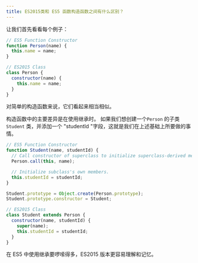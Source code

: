 ```yaml
---
title: ES2015类和 ES5 函数构造函数之间有什么区别？
---
```


让我们首先看看每个例子：

```js
// ES5 Function Constructor
function Person(name) {
  this.name = name;
}

// ES2015 Class
class Person {
  constructor(name) {
    this.name = name;
  }
}
```

对简单的构造函数来说，它们看起来相当相似。

构造函数中的主要差异是在使用继承时。 如果我们想创建一个`Person` 的子类 `Student` 类，并添加一个 "studentId "字段，这就是我们在上述基础上所要做的事情。

```js
// ES5 Function Constructor
function Student(name, studentId) {
  // Call constructor of superclass to initialize superclass-derived members.
  Person.call(this, name);

  // Initialize subclass's own members.
  this.studentId = studentId;
}

Student.prototype = Object.create(Person.prototype);
Student.prototype.constructor = Student;

// ES2015 Class
class Student extends Person {
  constructor(name, studentId) {
    super(name);
    this.studentId = studentId;
  }
}
```

在 ES5 中使用继承要啰嗦得多，ES2015 版本更容易理解和记忆。
